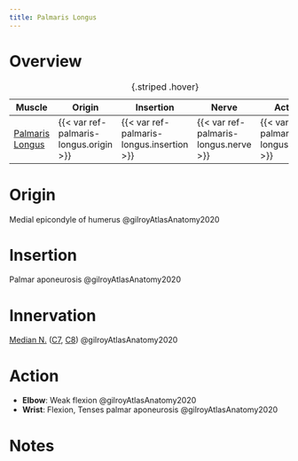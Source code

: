 ```yaml
---
title: Palmaris Longus
---
```



# Overview

| Muscle  | Origin | Insertion | Nerve | Action |
|------|--------|-------|----------|--------|
| [Palmaris Longus]({{< var ref-palmaris-longus.path >}}) | {{< var ref-palmaris-longus.origin >}} | {{< var ref-palmaris-longus.insertion >}} | {{< var ref-palmaris-longus.nerve >}} | {{< var ref-palmaris-longus.action >}} |
: {.striped .hover}



# Origin

Medial epicondyle of humerus @gilroyAtlasAnatomy2020

# Insertion

Palmar aponeurosis @gilroyAtlasAnatomy2020

# Innervation
[Median N.]({{< var ref-median-nerve.path >}}) ([C7]({{< var ref-nerve-root.c7 >}}), [C8]({{< var ref-nerve-root.c8 >}})) @gilroyAtlasAnatomy2020

# Action

- **Elbow**: Weak flexion @gilroyAtlasAnatomy2020
- **Wrist**: Flexion, Tenses palmar aponeurosis @gilroyAtlasAnatomy2020




# Notes